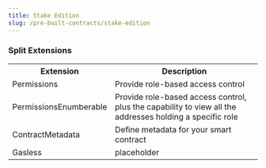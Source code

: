 ```yaml
---
title: Stake Edition
slug: /pre-built-contracts/stake-edition
---
```



### Split Extensions

<table>
  <tr>
    <th>Extension</th>
    <th>Description</th>
  </tr>
  <tr>
    <td>Permissions</td>
    <td> Provide role-based access control</td>
  </tr>
  <tr>
    <td>PermissionsEnumberable</td>
    <td>
      Provide role-based access control, plus the capability to view all the
      addresses holding a specific role
    </td>
  </tr>
  <tr>
    <td>ContractMetadata</td>
    <td>Define metadata for your smart contract</td>
  </tr>
  <tr>
    <td>Gasless</td>
    <td>placeholder</td>
  </tr>
</table>
